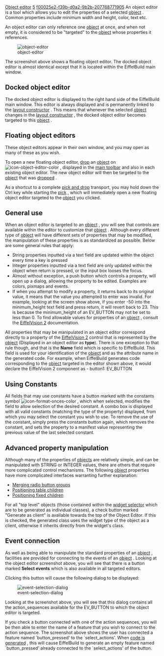 [[Property:title|Object editor]]
[[Property:weight|5]]
[[Property:uuid|f00025e2-f39b-d0a2-9b2b-207768771905]]
An object editor is a tool which allows you to edit the properties of a selected [[EiffelBuild Notation|object]] . Common properties include minimum width and height, color, text etc. 

An object editor can only reference one [[EiffelBuild Notation|object]]  at once, and when not empty, it is considered to be "targeted" to the [[EiffelBuild Notation|object]]  whose properties it references. 

[[Image:object-editor]]  

The screenshot above shows a floating object editor. The docked object editor is almost identical except that it is located within the EiffelBuild main window.

==Docked object editor==

The docked object editor is displayed to the right hand side of the EiffelBuild main window. This editor is always displayed and is permanently linked to the [[Layout constructor| layout constructor]] . This means that whenever the selected [[EiffelBuild Notation|object]]  changes in the [[Layout constructor| layout constructor]] , the docked object editor becomes targeted to this [[EiffelBuild Notation|object]] . 

==Floating object editors==

These object editors appear in their own window, and you may open as many of these as you wish.

To open a new floating object editor, [[EiffelBuild Notation|drop]]  an [[EiffelBuild Notation|object]]  on  [[Image:icon-object-editor-color]] , displayed in the [[Main toolbar| main toolbar]]  and also in each existing object editor. The new object editor will then be targeted to the [[EiffelBuild Notation|object]]  that was [[EiffelBuild Notation|dropped]] . 

{{note|If the [[EiffelBuild Notation|object]]  targeted to floating object editor is deleted, then the editor will be destroyed. This helps stop the screen becoming cluttered with empty editors. }}

As a shortcut to a complete [[EiffelBuild Notation|pick and drop]]  transport, you may hold down the Ctrl key while starting the [[EiffelBuild Notation|pick]] , which will immediately open a new floating object editor targeted to the [[EiffelBuild Notation|object]]  you clicked. 

==General use==

When an object editor is targeted to an [[EiffelBuild Notation|object]] , you will see that controls are available within the editor to customize that [[EiffelBuild Notation|object]] . Although every different type of [[EiffelBuild Notation|object]]  will have different sets of properties that may be modified, the manipulation of these properties is as standardized as possible. Below are some general rules that apply: 
* String properties inputted via a text field are updated within the object every time a key is pressed
* Integer properties inputted via a text field are only updated within the object when return is pressed, or the input box looses the focus.
* Almost without exception, a push button which controls a property, will open up a dialog, allowing the property to be edited. Examples are colors, pixmaps and events.
* If when you attempt to modify a property, it returns back to its original value, it means that the value you attempted to enter was invalid. For example, looking at the screen show above, if you enter -50 into the minimum_height text field and press return, it will revert back to 23. This is because the minimum_height of an <eiffel>EV_BUTTON</eiffel> may not be set to less than 0. To find allowable values for properties of an [[EiffelBuild Notation|object]] , consult the [[EiffelVision Introduction|EiffelVision 2]]  documentation. 

All properties that may be manipulated in an object editor correspond directly to a property of the [[EiffelVision Introduction|EiffelVision 2]]  control that is represented by the [[EiffelBuild Notation|object]]  (Displayed in an object editor as '''type'''). There is one exception to that rule though, and that is the '''Name''' field which is specific to EiffelBuild. This field is used for your identification of the [[EiffelBuild Notation|object]]  and as the attribute name in the generated code. For example, when EiffelBuild generates code corresponding to the [[EiffelBuild Notation|object]] targeted in the editor shown above, it would declare the EiffelVision 2 component as - button1: EV_BUTTON 

{{note|You may have as many object editors targeted to the same [[EiffelBuild Notation|object]]  as you wish. Whenever a change is made to the [[EiffelBuild Notation|object]]  through one of the editors, all other editors targeted to that [[EiffelBuild Notation|object]]  are synchronized. }}

==Using Constants==

All fields that may use constants have a button marked with the constants symbol  [[Image:icon-format-onces-color]] , which when selected, modifies the field to allow selection of the desired constant. A combo box is displayed with all valid constants (matching the type of the property) displayed, from which you may select the constant you wish to use. To remove the use of the constant, simply press the constants button again, which removes the constant, and sets the property to a manifest value representing the previous value of the last selected constant.

==Advanced property manipulation==

Although many of the properties of [[EiffelBuild Notation|objects]]  are relatively simple, and can be manipulated with <eiffel>STRING</eiffel> or <eiffel>INTEGER</eiffel> values, there are others that require more complicated control mechanisms. The following [[EiffelBuild Notation|object]]  properties have more complicated interfaces warranting further explanation: 
*  [[Merging radio button groups]]  
*  [[Positioning table children]]  
*  [[Positioning fixed children]]  

For all "top level" objects (those contained within the [[Widget selector|widget selector]]  which are to be generated as individual classes), a check button marked "Generate as client" is available towards the top of the Object Editor. If this is checked, the generated class uses the widget type of the object as a client, otherwise it inherits directly from the widget's class.
<span id="events"></span> 
==Event connection==

As well as being able to manipulate the standard properties of an [[EiffelBuild Notation|object]] , facilities are provided for connecting to the events of an [[EiffelBuild Notation|object]] . Looking at the object editor screenshot above, you will see that there is a button marked '''Select events''' which is also available in all targeted editors. 

{{note|The button will be marked '''Modify events''' when one or more events are already selected for the current [[EiffelBuild Notation|object]] . }}

Clicking this button will cause the following dialog to be displayed:

[[Image:event-selection-dialog]]  

Looking at the screenshot above, you will see that this dialog contains all the action_sequences available for the <eiffel>EV_BUTTON</eiffel> to which the object editor is targeted.

If you check a button connected with one of the action sequences, you will be then able to enter the name of a feature that you wish to connect to the action sequence. The screenshot above shows the user has connected a feature named `button_pressed' to the `select_actions'. When [[EiffelBuild: Code Generation|code is generated]] , this will cause EiffelBuild to generate an empty feature named `button_pressed' already connected to the `select_actions' of the button. 

{{note|You will only be allowed to enter valid and unique Eiffel feature names. If a name is invalid, it will be highlighted in red, and a dialog will warn you when you attempt to close the dialog. }}

{{seealso|<br/>
[[Create an object|Create an object]]  <br/>
[[Delete an object|Delete an object]]  }}




